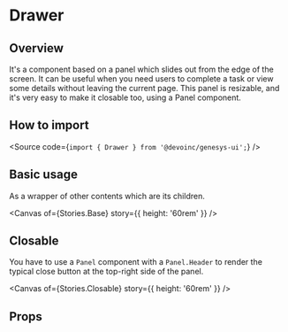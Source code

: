 

<Meta of={Stories} />

# Drawer

## Overview

It's a component based on a panel which slides out from the edge of the screen.
It can be useful when you need users to complete a task or view some details
without leaving the current page.
This panel is resizable, and it's very easy to make it closable too, using a
Panel component.

## How to import

<Source code={`import { Drawer } from '@devoinc/genesys-ui';`} />

## Basic usage

As a wrapper of other contents which are its children.

<Canvas of={Stories.Base} story={{ height: '60rem' }} />

## Closable

You have to use a `Panel` component with a `Panel.Header` to render the typical
close button at the top-right side of the panel.

<Canvas of={Stories.Closable} story={{ height: '60rem' }} />

## Props

<ArgTypes of={Stories} />
